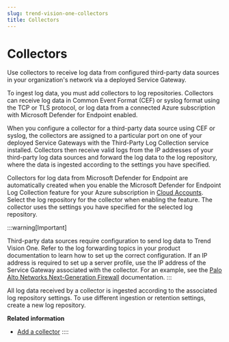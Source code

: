 ```yaml
---
slug: trend-vision-one-collectors
title: Collectors
---
```

# Collectors

Use collectors to receive log data from configured third-party data sources in your organization's network via a deployed Service Gateway.

To ingest log data, you must add collectors to log repositories. Collectors can receive log data in Common Event Format (CEF) or syslog format using the TCP or TLS protocol, or log data from a connected Azure subscription with Microsoft Defender for Endpoint enabled.

When you configure a collector for a third-party data source using CEF or syslog, the collectors are assigned to a particular port on one of your deployed Service Gateways with the Third-Party Log Collection service installed. Collectors then receive valid logs from the IP addresses of your third-party log data sources and forward the log data to the log repository, where the data is ingested according to the settings you have specified.

Collectors for log data from Microsoft Defender for Endpoint are automatically created when you enable the Microsoft Defender for Endpoint Log Collection feature for your Azure subscription in [Cloud Accounts](azure-features-permissions.mdx). Select the log repository for the collector when enabling the feature. The collector uses the settings you have specified for the selected log repository.

:::warning[Important]

Third-party data sources require configuration to send log data to Trend Vision One. Refer to the log forwarding topics in your product documentation to learn how to set up the correct configuration. If an IP address is required to set up a server profile, use the IP address of the Service Gateway associated with the collector. For an example, see the [Palo Alto Networks Next-Generation Firewall](https://docs.paloaltonetworks.com/pan-os/11-1/pan-os-admin/monitoring/use-external-services-for-monitoring) documentation.
:::

All log data received by a collector is ingested according to the associated log repository settings. To use different ingestion or retention settings, create a new log repository.

**Related information**

- [Add a collector](create-collector.md "Add collectors to your log repository to ingest log data from your third-party data sources.")
::::
